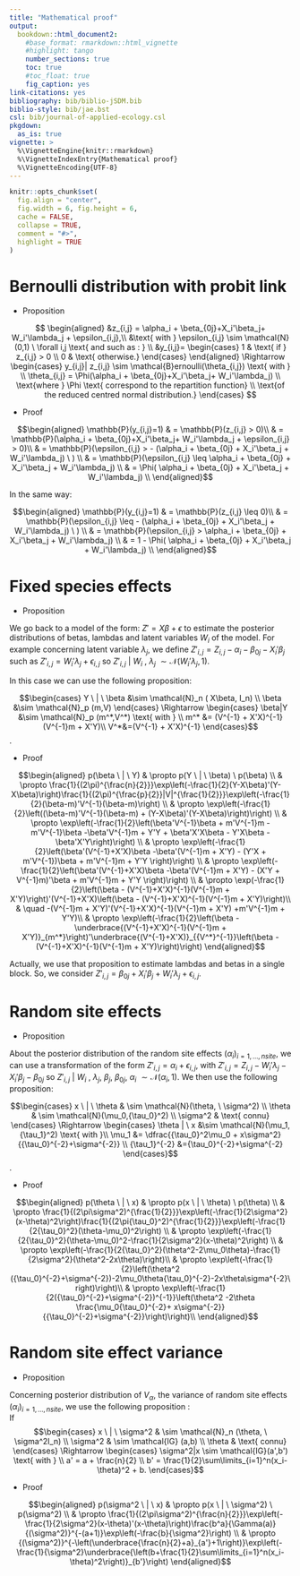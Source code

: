 ```yaml
---
title: "Mathematical proof"
output:
  bookdown::html_document2:
    #base_format: rmarkdown::html_vignette
    #highlight: tango
    number_sections: true
    toc: true
    #toc_float: true
    fig_caption: yes
link-citations: yes
bibliography: bib/biblio-jSDM.bib
biblio-style: bib/jae.bst
csl: bib/journal-of-applied-ecology.csl
pkgdown:
  as_is: true
vignette: >
  %\VignetteEngine{knitr::rmarkdown}
  %\VignetteIndexEntry{Mathematical proof}
  %\VignetteEncoding{UTF-8}
---
```



```r
knitr::opts_chunk$set(
  fig.align = "center",
  fig.width = 6, fig.height = 6,
  cache = FALSE,
  collapse = TRUE,
  comment = "#>",
  highlight = TRUE
)
```

# Bernoulli distribution with probit link 

- Proposition

$$
\begin{aligned}
&z_{i,j} = \alpha_i + \beta_{0j}+X_i'\beta_j+ W_i'\lambda_j + \epsilon_{i,j},\\
&\text{ with } \epsilon_{i,j} \sim \mathcal{N}(0,1) \ \forall i,j  \text{ and such as : } \\
&y_{i,j}=
\begin{cases}
1 & \text{ if } z_{i,j} > 0 \\
0 &  \text{ otherwise.}
\end{cases} 
\end{aligned}
\Rightarrow  
\begin{cases}
y_{i,j}| z_{i,j} \sim \mathcal{B}ernoulli(\theta_{i,j}) \text{ with } \\
\theta_{i,j} = \Phi(\alpha_i + \beta_{0j}+X_i'\beta_j+ W_i'\lambda_j) \\
\text{where } \Phi \text{ correspond to the repartition function} \\
\text{of the reduced centred normal distribution.}
\end{cases}
$$

- Proof

$$\begin{aligned}
\mathbb{P}(y_{i,j}=1) & = \mathbb{P}(z_{i,j} > 0)\\
& = \mathbb{P}(\alpha_i + \beta_{0j}+X_i'\beta_j+ W_i'\lambda_j + \epsilon_{i,j} > 0)\\
& = \mathbb{P}(\epsilon_{i,j} > - (\alpha_i + \beta_{0j} + X_i'\beta_j + W_i'\lambda_j) \ ) \\
& = \mathbb{P}(\epsilon_{i,j} \leq \alpha_i + \beta_{0j} + X_i'\beta_j + W_i'\lambda_j) \\
& = \Phi( \alpha_i + \beta_{0j} + X_i'\beta_j + W_i'\lambda_j) \\
\end{aligned}$$

In the same way:

$$\begin{aligned}
\mathbb{P}(y_{i,j}=1) & = \mathbb{P}(z_{i,j} \leq 0)\\
& = \mathbb{P}(\epsilon_{i,j} \leq - (\alpha_i + \beta_{0j} + X_i'\beta_j + W_i'\lambda_j) \ ) \\
& = \mathbb{P}(\epsilon_{i,j} > \alpha_i + \beta_{0j} + X_i'\beta_j + W_i'\lambda_j) \\
& = 1 - \Phi( \alpha_i + \beta_{0j} + X_i'\beta_j + W_i'\lambda_j) \\
\end{aligned}$$

# Fixed species effects

- Proposition

We go back to a model of the form: $Z' = X\beta + \epsilon$ to estimate the posterior distributions of betas, lambdas and latent variables $W_i$ of the model. For example concerning latent variable $\lambda_j$, we define $Z'_{i,j} = Z_{i,j} - \alpha_i - \beta_{0j} - X_i'\beta_j$ such as $Z'_{i,j} = W_i'\lambda_j + \epsilon_{i,j}$ so $Z'_{i,j} \ | \ W_i \ , \ \lambda_j \  \sim \mathcal{N}( W_i'\lambda_j, 1)$.  

In this case we can use the following proposition:

$$\begin{cases} 
Y \ | \ \beta &\sim \mathcal{N}_n ( X\beta, I_n) \\
\beta  &\sim \mathcal{N}_p (m,V)
\end{cases}
\Rightarrow \begin{cases}
\beta|Y &\sim \mathcal{N}_p (m^*,V^*) \text{ with }  \\
m^* &= (V^{-1} + X'X)^{-1}(V^{-1}m + X'Y)\\
V^*&=(V^{-1} + X'X)^{-1} 
\end{cases}$$.

- Proof

$$\begin{aligned}
p(\beta \ | \ Y) & \propto  p(Y \ | \ \beta) \ p(\beta) \\
& \propto  \frac{1}{(2\pi)^{\frac{n}{2}}}\exp\left(-\frac{1}{2}(Y-X\beta)'(Y-X\beta)\right)\frac{1}{(2\pi)^{\frac{p}{2}}|V|^{\frac{1}{2}}}\exp\left(-\frac{1}{2}(\beta-m)'V^{-1}(\beta-m)\right) \\
& \propto \exp\left(-\frac{1}{2}\left((\beta-m)'V^{-1}(\beta-m) + (Y-X\beta)'(Y-X\beta)\right)\right) \\
& \propto \exp\left(-\frac{1}{2}\left(\beta'V^{-1}\beta + m'V^{-1}m - m'V^{-1}\beta -\beta'V^{-1}m + Y'Y + \beta'X'X\beta - Y'X\beta - \beta'X'Y\right)\right) \\
& \propto \exp\left(-\frac{1}{2}\left(\beta'(V^{-1}+X'X)\beta -\beta'(V^{-1}m + X'Y) - (Y'X + m'V^{-1})\beta + m'V^{-1}m + Y'Y \right)\right) \\
& \propto \exp\left(-\frac{1}{2}\left(\beta'(V^{-1}+X'X)\beta -\beta'(V^{-1}m + X'Y) - (X'Y + V^{-1}m)'\beta + m'V^{-1}m + Y'Y \right)\right) \\
& \propto \exp(-\frac{1}{2}\left(\beta - (V^{-1}+X'X)^{-1}(V^{-1}m + X'Y)\right)'(V^{-1}+X'X)\left(\beta - (V^{-1}+X'X)^{-1}(V^{-1}m + X'Y)\right)\\
& \quad -(V^{-1}m + X'Y)'(V^{-1}+X'X)^{-1}(V^{-1}m + X'Y) +m'V^{-1}m + Y'Y)\\
& \propto \exp\left(-\frac{1}{2}\left(\beta - \underbrace{(V^{-1}+X'X)^{-1}(V^{-1}m + X'Y)}_{m^*}\right)'\underbrace{(V^{-1}+X'X)}_{{V^*}^{-1}}\left(\beta - (V^{-1}+X'X)^{-1}(V^{-1}m + X'Y)\right)\right)
\end{aligned}$$

Actually, we use that proposition to estimate lambdas and betas in a single block. So, we consider $Z'_{i,j} = \beta_{0j} + X_i'\beta_j+ W_i'\lambda_j +\epsilon_{i,j}$. 

# Random site effects

- Proposition

About the posterior distribution of the random site effects $(\alpha_i)_{i=1,\dots,nsite}$, we can use a transformation of the form $Z'_{i,j} = \alpha_i + \epsilon_{i,j}$, with $Z'_{i,j} = Z_{i,j} - W_i'\lambda_j - X_i'\beta_j- \beta_{0j}$ so $Z'_{i,j} \ | \ W_i \ , \ \lambda_j, \ \beta_j, \ \beta_{0j}, \ \alpha_i \ \sim \mathcal{N}(\alpha_i,1)$. We then use the following proposition:  

$$\begin{cases} 
x \ | \ \theta & \sim \mathcal{N}(\theta, \ \sigma^2) \\
\theta  & \sim \mathcal{N}(\mu_0,{\tau_0}^2) \\
\sigma^2 & \text{ connu}
\end{cases}
\Rightarrow
\begin{cases} 
\theta | \ x &\sim \mathcal{N}(\mu_1,{\tau_1}^2) \text{ with }\\
\mu_1 &= \dfrac{{\tau_0}^2\mu_0 + x\sigma^2}{{\tau_0}^{-2}+\sigma^{-2}} \\
{\tau_1}^{-2} &={\tau_0}^{-2}+\sigma^{-2}
\end{cases}$$.  

- Proof

$$\begin{aligned}
p(\theta \ | \ x) & \propto  p(x \ | \ \theta) \ p(\theta) \\
& \propto  \frac{1}{(2\pi\sigma^2)^{\frac{1}{2}}}\exp\left(-\frac{1}{2\sigma^2}(x-\theta)^2\right)\frac{1}{(2\pi{\tau_0}^2)^{\frac{1}{2}}}\exp\left(-\frac{1}{2{\tau_0}^2}(\theta-\mu_0)^2\right) \\
& \propto \exp\left(-\frac{1}{2{\tau_0}^2}(\theta-\mu_0)^2-\frac{1}{2\sigma^2}(x-\theta)^2\right) \\
& \propto \exp\left(-\frac{1}{2{\tau_0}^2}(\theta^2-2\mu_0\theta)-\frac{1}{2\sigma^2}(\theta^2-2x\theta)\right)\\
& \propto \exp\left(-\frac{1}{2}\left(\theta^2 ({\tau_0}^{-2}+\sigma^{-2})-2\mu_0\theta{\tau_0}^{-2}-2x\theta\sigma^{-2}\right)\right)\\
& \propto \exp\left(-\frac{1}{2({\tau_0}^{-2}+\sigma^{-2})^{-1}}\left(\theta^2 -2\theta \frac{\mu_0{\tau_0}^{-2}+ x\sigma^{-2}}{{\tau_0}^{-2}+\sigma^{-2}}\right)\right)\\
\end{aligned}$$

# Random site effect variance

- Proposition

Concerning posterior distribution of $V_{\alpha}$, the variance of random site effects $(\alpha_i)_{i=1,\dots,nsite}$, we use the following proposition :   
If $$\begin{cases} 
x \ | \ \sigma^2 & \sim \mathcal{N}_n (\theta, \ \sigma^2I_n) \\
\sigma^2  & \sim \mathcal{IG} (a,b) \\
\theta & \text{ connu}
\end{cases} \Rightarrow 
\begin{cases}
\sigma^2|x \sim \mathcal{IG}(a',b') \text{ with } \\
a' = a + \frac{n}{2} \\ 
b' = \frac{1}{2}\sum\limits_{i=1}^n(x_i-\theta)^2 + b. 
\end{cases}$$

- Proof 

$$\begin{aligned}
p(\sigma^2 \ | \ x) & \propto  p(x \ | \ \sigma^2) \ p(\sigma^2) \\
& \propto  \frac{1}{(2\pi\sigma^2)^{\frac{n}{2}}}\exp\left(-\frac{1}{2\sigma^2}(x-\theta)'(x-\theta)\right)\frac{b^a}{\Gamma(a)}{(\sigma^2)}^{-(a+1)}\exp\left(-\frac{b}{\sigma^2}\right) \\
& \propto {(\sigma^2)}^{-\left(\underbrace{\frac{n}{2}+a}_{a'}+1\right)}\exp\left(-\frac{1}{\sigma^2}\underbrace{\left(b+\frac{1}{2}\sum\limits_{i=1}^n(x_i-\theta)^2\right)}_{b'}\right)
\end{aligned}$$

